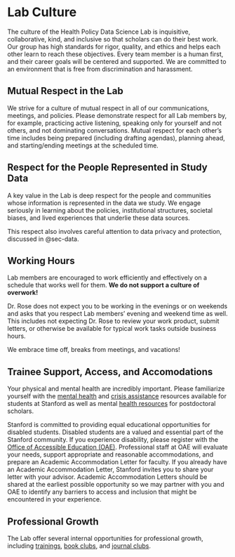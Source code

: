 # Lab Culture

The culture of the Health Policy Data Science Lab is inquisitive, collaborative, kind, and inclusive so that scholars can do their best work. Our group has high standards for rigor, quality, and ethics and helps each other learn to reach these objectives. Every team member is a human first, and their career goals will be centered and supported.  We are committed to an environment that is free from discrimination and harassment.

## Mutual Respect in the Lab

We strive for a culture of mutual respect in all of our communications, meetings, and policies. Please demonstrate respect for all Lab members by, for example, practicing active listening, speaking only for yourself and not others, and not dominating conversations. Mutual respect for each other's time includes being prepared (including drafting agendas), planning ahead, and starting/ending meetings at the scheduled time.

## Respect for the People Represented in Study Data {#sec-respect-people-data}

A key value in the Lab is deep respect for the people and communities whose information is represented in the data we study. We engage seriously in learning about the policies, institutional structures, societal biases, and lived experiences that underlie these data sources.

This respect also involves careful attention to data privacy and protection, discussed in @sec-data.

## Working Hours {#sec-working-hours}

Lab members are encouraged to work efficiently and effectively on a schedule that works well for them. **We do not support a culture of overwork!** 

Dr. Rose does not expect you to be working in the evenings or on weekends and asks that you respect Lab members' evening and weekend time as well. This includes not expecting Dr. Rose to review your work product, submit letters, or otherwise be available for typical work tasks outside business hours.

We embrace time off, breaks from meetings, and vacations!

## Trainee Support, Access, and Accomodations

Your physical and mental health are incredibly important. Please familiarize yourself with the [mental health](https://studentaffairs.stanford.edu/mental-health-resources-stanford) and [crisis assistance](https://glo.stanford.edu/glo-services/crisis-assistance) resources available for students at Stanford as well as mental [health resources](https://postdocbenefits.stanford.edu/my-benefits/medical-coverage/mental-health-resources) for postdoctoral scholars.

Stanford is committed to providing equal educational opportunities for disabled students. Disabled students are a valued and essential part of the Stanford community. If you experience disability, please register with the [Office of Accessible Education (OAE)](https://oae.stanford.edu/). Professional staff at OAE will evaluate your needs, support appropriate and reasonable accommodations, and prepare an Academic Accommodation Letter for faculty. If you already have an Academic Accommodation Letter, Stanford invites you to share your letter with your advisor. Academic Accommodation Letters should be shared at the earliest possible opportunity so we may partner with you and OAE to identify any barriers to access and inclusion that might be encountered in your experience.

## Professional Growth

The Lab offer several internal opportunities for professional growth, including [trainings](https://github.com/StanfordHPDS/training), [book clubs](https://github.com/StanfordHPDS/hpds_book_club), and [journal clubs](https://github.com/StanfordHPDS/hpds_journal_club).
